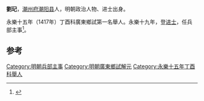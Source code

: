 '''劉玘'''，[[潮州府|潮州府]][[潮阳县|潮阳县]]人，明朝政治人物、进士出身。

永樂十五年（1417年）丁酉科廣東鄉試第一名舉人。永樂十九年，登[[进士|进士]]，任兵部主事<ref>{{cite news|title=明朝潮州府文进士名录|url=http://zt.czonline.net/2010wenhua/txcr/chaorendongtai/kejiao/2010-12-02/31625.html|accessdate=2013-08-07|newspaper=潮州热线|archive-url=https://web.archive.org/web/20131004220414/http://zt.czonline.net/2010wenhua/txcr/chaorendongtai/kejiao/2010-12-02/31625.html|archive-date=2013-10-04|dead-url=yes}}</ref>。

==参考==
{{reflist}}
{{明朝人物小作品}}
{{永樂十九年辛丑科殿試金榜}}
{{DEFAULTSORT:Liu劉}}
[[Category:明朝兵部主事|Category:明朝兵部主事]]
[[Category:明朝廣東鄉試解元|Category:明朝廣東鄉試解元]]
[[Category:永樂十五年丁酉科舉人|Category:永樂十五年丁酉科舉人]]